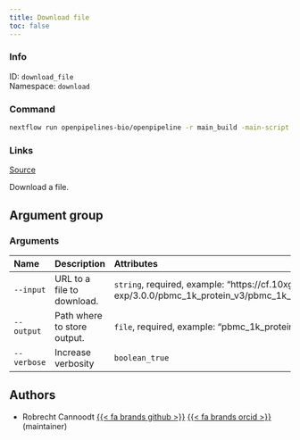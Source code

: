 ```yaml
---
title: Download file
toc: false
---
```


::: {.column-margin}

### Info

ID: `download_file`  
Namespace: `download`

### Command

```bash
nextflow run openpipelines-bio/openpipeline -r main_build -main-script target/nextflow/download/download_file/main.nf --help
```

### Links
[Source](https://github.com/openpipelines-bio/openpipeline/blob/main/src/download/download_file){.btn-action .btn-sm .btn-info .btn role="button"}
:::

Download a file.


## Argument group

### Arguments



|Name        |Description                 |Attributes                                                                                                                                      |
|:-----------|:---------------------------|:-----------------------------------------------------------------------------------------------------------------------------------------------|
|`--input`   |URL to a file to download.  |`string`, required, example: "https://cf.10xgenomics.com/samples/cell-exp/3.0.0/pbmc_1k_protein_v3/pbmc_1k_protein_v3_raw_feature_bc_matrix.h5" |
|`--output`  |Path where to store output. |`file`, required, example: "pbmc_1k_protein_v3_raw_feature_bc_matrix.h5"                                                                        |
|`--verbose` |Increase verbosity          |`boolean_true`                                                                                                                                  |

## Authors

 * Robrecht Cannoodt [{{< fa brands github >}}](https://github.com/rcannood) [{{< fa brands orcid >}}](https://orcid.org/0000-0003-3641-729X) (maintainer)
